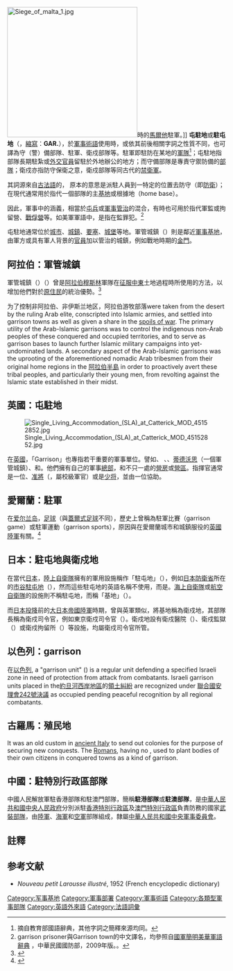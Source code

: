 {{Translating|||time=2019-10-28T12:14:42+00:00}}

{{noteTA
|1=zh-cn:编制;zh-hant:編制;zh-tw:編制;zh-hk:編制;zh-sg:编制;zh-mo:編制;
|G1=Military
|G2=地名
}}
[[File:Siege_of_malta_1.jpg|300px]]時的[[馬爾他|馬爾他]]駐軍。]]
'''屯駐地'''或'''駐屯地'''（{{lang-en|Garrison}}，[[縮寫|縮寫]]：'''GAR.'''），於[[軍事術語|軍事術語]]使用時，或依其前後相關字詞之性質不同，也可譯為守（警）備部隊、駐軍、衛戍部隊等。駐軍即駐防在某地的[[軍隊|軍隊]]<ref>摘自教育部國語辭典，其他字詞之簡釋來源均同。</ref>；屯駐地指部隊長期駐紮或[[外交官|外交官員]]留駐於外地辦公的地方；而守備部隊是專責守禦防備的[[部隊|部隊]]；衛戍亦指防守保衛之意，衛戍部隊等同古代的[[禁衛軍|禁衛軍]]。

其詞源來自[[古法語|古法語]]的{{lang|fro|''garnison''}}， 原本的意思是派駐人員到一特定的位置去防守（即[[防衛|防衛]]）；在現代通常用於指代一個部隊的主[[基地|基地]]或根據地（home base）。

因此，軍事中的{{lang|en|garrison}}涵義，相當於[[屯兵|屯兵]]或[[軍事管治|軍事管治]]的混合，有時也可用於指代軍監或拘留營、[[戰俘營|戰俘營]]等。如美軍軍語中，{{lang|en|garrison prisoner}}是指在監罪犯。<ref>garrison prisoner與Garrison town的中文譯名，均參照自[http://www.mnd.gov.tw/glossary2009.pdf 國軍簡明美華軍語辭典] {{Wayback|url=http://www.mnd.gov.tw/glossary2009.pdf |date=20131024060259 }}，中華民國國防部，2009年版。{{zh-tw}}。</ref>

屯駐地通常位於[[城市|城市]]、[[城鎮|城鎮]]、[[要塞|要塞]]、[[城堡|城堡]]等地。軍管城鎮（{{lang|en|Garrison town}}）則是鄰近[[軍事基地|軍事基地]]，由軍方或具有軍人背景的[[官員|官員]]加以管治的城鎮，例如戰地時期的[[金門|金門]]。

== 阿拉伯：軍管城鎮 ==
{{main|穆斯林的征服}}
軍管城鎮（{{lang|en|Garrison town}}）（{{lang-ar| حصون }}）曾是[[阿拉伯|阿拉伯]][[穆斯林|穆斯林]]軍隊在[[穆斯林的征服|征服]][[中東|中東]]土地過程時所使用的方法，以增加他們對於[[原住民|原住民]]的統治優勢。<ref>{{Cite web |url=http://www.fordham.edu/halsall/med/donner.html |title=The Early Islamic Conquests, by Fred Donner. Princeton University Press, 1981; forward from page 251. |accessdate=2014-01-12 |archive-date=2013-12-24 |archive-url=https://web.archive.org/web/20131224030724/http://www.fordham.edu/halsall/med/donner.html |dead-url=no }}</ref>

{{TransH}}
为了控制非阿拉伯、非伊斯兰地区，阿拉伯游牧部落were taken from the desert by the ruling Arab elite, conscripted into Islamic armies, and settled into garrison towns as well as given a share in the [[Jizya|spoils of war]]. The primary utility of the Arab-Islamic garrisons was to control the indigenous non-Arab peoples of these conquered and occupied territories, and to serve as garrison bases to launch further Islamic military campaigns into yet-undominated lands. A secondary aspect of the Arab-Islamic garrisons was the uprooting of the aforementioned nomadic Arab tribesmen from their original home regions in the [[阿拉伯半島|阿拉伯半島]] in order to proactively avert these tribal peoples, and particularly their young men, from revolting against the Islamic state established in their midst.
{{Transf}}

== 英國：屯駐地 ==
[[File:Single_Living_Accommodation_(SLA)_at_Catterick_MOD_45152852.jpg|thumb]]
:{{small|參見：{{link-en|英國陸軍屯駐地列表|List of British Army Garrisons}}}}
在[[英國|英國]]，「Garrison」也專指若干重要的軍事單位。譬如{{link-en|奧爾德肖特屯駐地|Aldershot Garrison}}、 {{link-en|卡特瑞克屯駐地|Catterick Garrison}}、{{link-en|科爾賈斯特屯駐地|Colchester Garrison}}、[[蒂德沃思|蒂德沃思]]（一個軍管城鎮）、{{link-en|巴爾福德營|Bulford Camp}}和{{link-en|英國陸軍倫敦軍區|London District (British Army)}}。他們擁有自己的軍事[[總部|總部]]，和不只一處的[[營房|營房]]或[[軍營|營區]]。指揮官通常是一位{{link-en|上校 (英國)|Colonel (United Kingdom)|上校}}、[[准將|准將]]（{{tsl|en|Brigadier|Brigadier}}，屬校級軍官）或是[[少将|少将]]，並由一位{{link-en|駐軍士官長|Garrison Sergeant Major}}協助。

== 愛爾蘭：駐軍 ==
{{seealso|愛爾蘭足球協會#歷史}}
在[[爱尔兰岛|爱尔兰岛]]，[[足球|足球]]（與[[蓋爾式足球|蓋爾式足球]]不同），歷史上曾稱為駐軍比賽（garrison game）或駐軍運動（garrison sports），原因與在愛爾蘭城市和城鎮服役的[[英國陸軍|英國陸軍]]有關。<ref>{{Cite web |url=http://anfearrua.com/ViewSectionDetail.asp?docid=1567 |title=An Fear Rua - Garrison, Gallic and Gaelic<!-- Bot generated title --> |access-date=2014-01-12 |archive-url=https://web.archive.org/web/20050111114651/http://www.anfearrua.com/ViewSectionDetail.asp?docid=1567 |archive-date=2005-01-11 |dead-url=yes }}</ref>

== 日本：駐屯地與衛戍地 ==
{{See also|日本陸上自衛隊駐屯地列表}}

在當代[[日本|日本]]，[[陸上自衛隊|陸上自衛隊]]擁有的軍用設施稱作「駐屯地」（{{jpn|j=駐屯地|hg=ちゅうとんち|rm=Chutonchi|link=no}}），例如[[日本防衛省|日本防衛省]]所在的[[市谷駐屯地|市谷駐屯地]]（{{lang|ja|市ヶ谷駐屯地}}），然而這些駐屯地的英語名稱不使用{{lang|en|Garrison}}，而是{{lang|en|Camp}}。[[海上自衛隊|海上自衛隊]]或[[航空自衛隊|航空自衛隊]]的設施則不稱駐屯地，而稱「基地」（{{jpn|j=基地|hg=きち|rm=Kichi|link=no}}）。

而[[日本投降|日本投降]]前的[[大日本帝國陸軍|大日本帝國陸軍]]時期，曾與英軍類似，將基地稱為衛戍地，其部隊長稱為衛戍司令官，例如東京衛戍司令官（{{jpn|j=東京衛戍司令官|hg=とうきょうえいじゅしれいかん|rm=Tokyo Eijyu Shireikan|link=no}}）。衛戍地設有衛戍醫院（{{lang|ja|衛戍病院}}）、衛戍監獄（{{lang|ja|衛戍刑務所}}）或衛戍拘留所（{{lang|ja|衛戍拘置所}}）等設施，均屬衛戍司令官所管。{{efn|更詳細的介紹，見{{link-ja|衛戍地(日本)|衛戍地}}。}}

== 以色列：garrison ==
{{main|六日戰爭}}

{{TransH}}
在[[以色列|以色列]], a "garrison unit" ({{lang-he| חיל מצב}}) is a regular unit defending a specified Israeli zone in need of protection from attack from combatants.  Israeli garrison units placed in the[[約旦河西岸地區|約旦河西岸地區]]的[[領土糾紛|領土糾紛]] are recognized under [[聯合國安理會242號決議|聯合國安理會242號決議]] as occupied pending peaceful recognition by all regional combatants.
{{Transf}}

== 古羅馬：殖民地 ==
{{main|殖民地 (羅馬)}}

{{TransH}}
It was an old custom in [[History_of_Italy_during_Roman_times|ancient Italy]] to send out colonies for the purpose of securing new conquests. The [[Roman_Republic|Romans]], having no {{link-en|常備陸軍|standing army}}, used to plant bodies of their own citizens in conquered towns as a kind of garrison.
{{Transf}}
== 中國：駐特別行政區部隊 ==
{{main|中國人民解放軍駐香港部隊|中國人民解放軍駐澳門部隊}}
中國人民解放軍駐香港部隊和駐澳門部隊，簡稱'''駐港部隊'''或'''駐澳部隊'''，是[[中華人民共和國中央人民政府|中華人民共和國中央人民政府]]分別派駐[[香港特別行政區|香港特別行政區]]及[[澳門特別行政區|澳門特別行政區]]負責防務的國家[[武裝部隊|武裝部隊]]，由[[陸軍|陸軍]]、[[海軍|海軍]]和[[空軍|空軍]]部隊組成，隸屬[[中華人民共和國中央軍事委員會|中華人民共和國中央軍事委員會]]。

== 註釋 ==
{{notelist|iger=}}

== 参考文献 ==
{{Reflist|2}}
*''Nouveau petit Larousse illustré'', 1952 (French encyclopedic dictionary)
{{Translation/Ref|en|Garrison}}

[[Category:军事基地|Category:军事基地]]
[[Category:軍事部署|Category:軍事部署]]
[[Category:軍事術語|Category:軍事術語]]
[[Category:各類型軍事部隊|Category:各類型軍事部隊]]
[[Category:英語外來語|Category:英語外來語]]
[[Category:法語詞彙|Category:法語詞彙]]